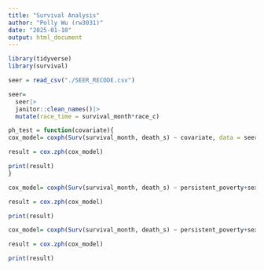 ```yaml
---
title: "Survival Analysis"
author: "Polly Wu (rw3031)"
date: "2025-01-10"
output: html_document
---
```


```r
library(tidyverse)
library(survival)
```

```r
seer = read_csv("./SEER_RECODE.csv")

seer=
  seer|>
  janitor::clean_names()|>
  mutate(race_time = survival_month*race_c)
```
```r
ph_test = function(covariate){
cox_model= coxph(Surv(survival_month, death_s) ~ covariate, data = seer)

result = cox.zph(cox_model)

print(result)
}

```



```r
cox_model= coxph(Surv(survival_month, death_s) ~ persistent_poverty+sex+age_c+marital+race+rural, data =  seer)

result = cox.zph(cox_model)

print(result)
```
```r
cox_model= coxph(Surv(survival_month, death_s) ~ persistent_poverty+sex+age_c+marital+race_c+rural+race_time, data =  seer)

result = cox.zph(cox_model)

print(result)
```

